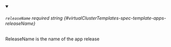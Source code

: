 
<details className="config-field" data-expandable="false" open>
<summary>

###### `releaseName` <span className="config-field-required" data-required="false">required</span> <span className="config-field-type">string</span> <span className="config-field-default"></span> <span className="config-field-enum"></span> {#virtualClusterTemplates-spec-template-apps-releaseName}

ReleaseName is the name of the app release

</summary>



</details>

